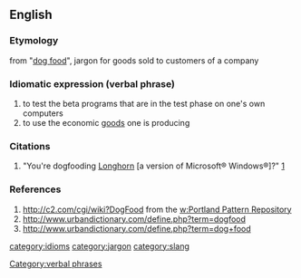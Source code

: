 ==English==
===Etymology===
from "[[dog food]]", jargon for goods sold to customers of a company
===Idiomatic expression (verbal phrase)===
#to test the beta programs that are in the test phase on one's own computers
#to use the economic [[good]]s one is producing

===Citations===
#"You're dogfooding [[w:Longhorn|Longhorn]] [a version of Microsoft® Windows®]?" [http://channel9.msdn.com/default.aspx]
===References===
#http://c2.com/cgi/wiki?DogFood from the [[w:Portland Pattern Repository]]
#http://www.urbandictionary.com/define.php?term=dogfood
#http://www.urbandictionary.com/define.php?term=dog+food

[[category:idioms]]
[[category:jargon]]
[[category:slang]]
[[Category:verbal phrases]]